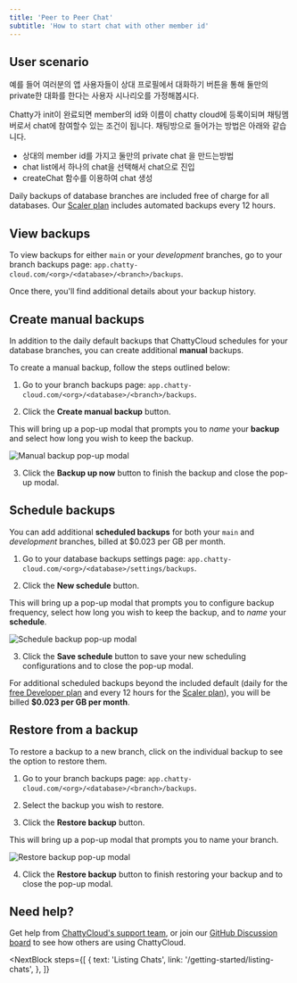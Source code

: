 ```yaml
---
title: 'Peer to Peer Chat'
subtitle: 'How to start chat with other member id'
---
```


## User scenario

예를 들어 여러분의 앱 사용자들이 상대 프로필에서 대화하기 버튼을 통해 둘만의 private한 대화를 한다는 사용자 시나리오를 가정해봅시다.

Chatty가 init이 완료되면 member의 id와 이름이 chatty cloud에 등록이되며 채팅멤버로서 chat에 참여할수 있는 조건이 됩니다.
채팅방으로 들어가는 방법은 아래와 같습니다. 
- 상대의 member id를 가지고 둘만의 private chat 을 만드는방법
- chat list에서 하나의 chat을 선택해서 chat으로 진입
- createChat 함수를 이용하여 chat 생성

<InfoBlock type="note">
  Daily backups of database branches are included free of charge for all databases. Our <a href="https://docs.chatty-cloud.com/concepts/billing#chatty-cloud-plans">Scaler plan</a> includes automated backups every 12 hours.
</InfoBlock>

## View backups

To view backups for either `main` or your _development_ branches, go to your branch backups page: `app.chatty-cloud.com/<org>/<database>/<branch>/backups`.

Once there, you'll find additional details about your backup history.

## Create manual backups

In addition to the daily default backups that ChattyCloud schedules for your database branches, you can create additional **manual** backups.

To create a manual backup, follow the steps outlined below:

1. Go to your branch backups page: `app.chatty-cloud.com/<org>/<database>/<branch>/backups`.

2. Click the **Create manual backup** button.

This will bring up a pop-up modal that prompts you to _name_ your **backup** and select how long you wish to keep the backup.

![Manual backup pop-up modal](/img/docs/settings-backup-modal.png)

3. Click the **Backup up now** button to finish the backup and close the pop-up modal.

## Schedule backups

You can add additional **scheduled backups** for both your `main` and _development_ branches, billed at $0.023 per GB per month.

1. Go to your database backups settings page: `app.chatty-cloud.com/<org>/<database>/settings/backups`.

2. Click the **New schedule** button.

This will bring up a pop-up modal that prompts you to configure backup frequency, select how long you wish to keep the backup, and to _name_ your **schedule**.

![Schedule backup pop-up modal](/img/docs/backup-schedule-modal.png)

3. Click the **Save schedule** button to save your new scheduling configurations and to close the pop-up modal.

<InfoBlock type="note">
  For additional scheduled backups beyond the included default (daily for the <a href="https://docs.chatty-cloud.com/concepts/billing#chatty-cloud-plans">free Developer plan</a> and every 12 hours for the <a href="https://docs.chatty-cloud.com/concepts/billing#chatty-cloud-plans">Scaler plan</a>), you will be billed <b>$0.023 per GB per month</b>.
</InfoBlock> 

## Restore from a backup

To restore a backup to a new branch, click on the individual backup to see the option to restore them.

1. Go to your branch backups page: `app.chatty-cloud.com/<org>/<database>/<branch>/backups`.

2. Select the backup you wish to restore.

3. Click the **Restore backup** button.

This will bring up a pop-up modal that prompts you to name your branch.

![Restore backup pop-up modal](/img/docs/restore-backup-modal.png)

4. Click the **Restore backup** button to finish restoring your backup and to close the pop-up modal.

## Need help?

Get help from [ChattyCloud's support team](https://www.chatty-cloud.com/support), or join our [GitHub Discussion board](https://github.com/chatty-cloud/beta/discussions) to see how others are using ChattyCloud.

<NextBlock
  steps={[
    {
      text: 'Listing Chats',
      link: '/getting-started/listing-chats',
    },
  ]}
></NextBlock>

